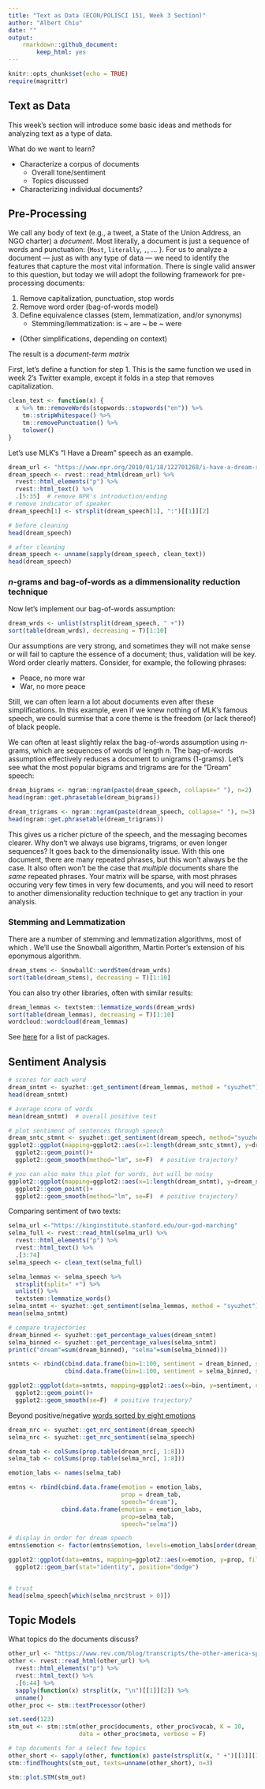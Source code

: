 ```yaml
---
title: "Text as Data (ECON/POLISCI 151, Week 3 Section)"
author: "Albert Chiu"
date: ""
output: 
    rmarkdown::github_document: 
        keep_html: yes
---
```


```r
knitr::opts_chunk$set(echo = TRUE)
require(magrittr)
```

## Text as Data
This week's section will introduce some basic ideas and methods for analyzing text as a type of data.

What do we want to learn?

- Characterize a corpus of documents
    - Overall tone/sentiment
    - Topics discussed
- Characterizing individual documents?


## Pre-Processing
We call any body of text (e.g., a tweet, a State of the Union Address, an NGO charter) a _document_. Most literally, a document is just a sequence of words and punctuation: {`Most`, `literally`, `,`, ... }. For us to analyze a document --- just as with any type of data --- we need to identify the features that capture the most vital information. There is single valid answer to this question, but today we will adopt the following framework for pre-processing documents: 

1. Remove capitalization, punctuation, stop words
2. Remove word order (bag-of-words model)
3. Define equivalence classes (stem, lemmatization, and/or synonyms)
    - Stemming/lemmatization: is ~ are ~ be ~ were

<!-- Synonym: angry ~ vexed ~ irate -->
- (Other simplifications, depending on context)

The result is a _document-term matrix_ <!--$M\in\mathbb{R}^{N\times J}$: each row is a document, each column is a term, and corresponding entry $M_{nj}$ is number of times term $j$ appears in document $n$.-->

First, let's define a function for step 1. This is the same function we used in week 2's Twitter example, except it folds in a step that removes capitalization.
```r
clean_text <- function(x) {
  x %>% tm::removeWords(stopwords::stopwords("en")) %>% 
    tm::stripWhitespace() %>%
    tm::removePunctuation() %>%
    tolower()
}
```

Let's use MLK's "I Have a Dream" speech as an example.
```r
dream_url <- "https://www.npr.org/2010/01/18/122701268/i-have-a-dream-speech-in-its-entirety"
dream_speech <- rvest::read_html(dream_url) %>% 
  rvest::html_elements("p") %>%
  rvest::html_text() %>% 
  .[5:35]  # remove NPR's introduction/ending
# remove indicator of speaker
dream_speech[1] <- strsplit(dream_speech[1], ":")[[1]][2]

# before cleaning
head(dream_speech)

# after cleaning
dream_speech <- unname(sapply(dream_speech, clean_text))
head(dream_speech)
```


### _n_-grams and bag-of-words as a dimmensionality reduction technique
Now let's implement our bag-of-words assumption:
```r
dream_wrds <- unlist(strsplit(dream_speech, " +"))
sort(table(dream_wrds), decreasing = T)[1:10]
```

Our assumptions are very strong, and sometimes they will not make sense or will fail to capture the essence of a document; thus, validation will be key. 
Word order clearly matters. Consider, for example, the following phrases:

- Peace, no more war
- War, no more peace

Still, we can often learn a lot about documents even after these simplifications. In this example, even if we knew nothing of MLK's famous speech, we could surmise that a core theme is the freedom (or lack thereof) of black people.


<!--We will also briefly discuss the shortcomings of these assumptions and relax the bag-of-words assumption in particular.-->

<!--But the dimension of our data would grow exponentially if we retain word order. In a document with $J$ words, all of them distinct, there are $J!$ ways to arrange them. If there are 100 words, that's about 9e157, which is over a trillion-trillion, ways to arrange them. We _must_ at least partially discard word order to get any traction. 
-->

We can often at least slightly relax the bag-of-words assumption using _n_-grams, which are sequences of words of length _n_. The bag-of-words assumption effectively reduces a document to unigrams (1-grams). Let's see what the most popular bigrams and trigrams are for the "Dream" speech:

```r
dream_bigrams <- ngram::ngram(paste(dream_speech, collapse=" "), n=2)
head(ngram::get.phrasetable(dream_bigrams))

dream_trigrams <- ngram::ngram(paste(dream_speech, collapse=" "), n=3)
head(ngram::get.phrasetable(dream_trigrams))
```

This gives us a richer picture of the speech, and the messaging becomes clearer. Why don't we always use bigrams, trigrams, or even longer sequences? It goes back to the dimensionality issue. With this one document, there are many repeated phrases, but this won't always be the case. It also often won't be the case that _multiple_ documents share the _same_ repeated phrases. Your matrix will be sparse, with most phrases occuring very few times in very few documents, and you will need to resort to another dimensionality reduction technique to get any traction in your analysis.

### Stemming and Lemmatization

There are a number of stemming and lemmatization algorithms, most of which . We'll use the Snowball algorithm, Martin Porter's extension of his eponymous algorithm.
```R
dream_stems <- SnowballC::wordStem(dream_wrds)
sort(table(dream_stems), decreasing = T)[1:10]
```

You can also try other libraries, often with similar results:
```r
dream_lemmas <- textstem::lemmatize_words(dream_wrds)
sort(table(dream_lemmas), decreasing = T)[1:10]
wordcloud::wordcloud(dream_lemmas)
```

See [here](https://cran.r-project.org/web/views/NaturalLanguageProcessing.html) for a list of packages.


## Sentiment Analysis


```r
# scores for each word
dream_sntmt <- syuzhet::get_sentiment(dream_lemmas, method = "syuzhet")
head(dream_sntmt)

# average score of words
mean(dream_sntmt)  # overall positive test

# plot sentiment of sentences through speech
dream_sntc_stmnt <- syuzhet::get_sentiment(dream_speech, method="syuzhet") 
ggplot2::ggplot(mapping=ggplot2::aes(x=1:length(dream_sntc_stmnt), y=dream_sntc_stmnt))+
  ggplot2::geom_point()+
  ggplot2::geom_smooth(method="lm", se=F)  # positive trajectory?

# you can also make this plot for words, but will be noisy
ggplot2::ggplot(mapping=ggplot2::aes(x=1:length(dream_sntmt), y=dream_sntmt))+
  ggplot2::geom_point()+
  ggplot2::geom_smooth(method="lm", se=F)  # positive trajectory?
```

Comparing sentiment of two texts:

```r
selma_url <-"https://kinginstitute.stanford.edu/our-god-marching"
selma_full <- rvest::read_html(selma_url) %>%
  rvest::html_elements("p") %>%
  rvest::html_text() %>% 
  .[3:74] 
selma_speech <- clean_text(selma_full)

selma_lemmas <- selma_speech %>% 
  strsplit(split=" +") %>% 
  unlist() %>% 
  textstem::lemmatize_words()
selma_sntmt <- syuzhet::get_sentiment(selma_lemmas, method = "syuzhet")
mean(selma_sntmt)

# compare trajectories
dream_binned <- syuzhet::get_percentage_values(dream_sntmt)
selma_binned <- syuzhet::get_percentage_values(selma_sntmt)
print(c("dream"=sum(dream_binned), "selma"=sum(selma_binned)))

sntmts <- rbind(cbind.data.frame(bin=1:100, sentiment = dream_binned, speech="dream"),
                cbind.data.frame(bin=1:100, sentiment = selma_binned, speech="selma"))

ggplot2::ggplot(data=sntmts, mapping=ggplot2::aes(x=bin, y=sentiment, color=speech))+
  ggplot2::geom_point()+
  ggplot2::geom_smooth(se=F)  # positive trajectory?
```

Beyond positive/negative
[words sorted by eight emotions](http://saifmohammad.com/WebPages/NRC-Emotion-Lexicon.htm)
```r
dream_nrc <- syuzhet::get_nrc_sentiment(dream_speech)
selma_nrc <- syuzhet::get_nrc_sentiment(selma_speech)

dream_tab <- colSums(prop.table(dream_nrc[, 1:8]))
selma_tab <- colSums(prop.table(selma_nrc[, 1:8]))

emotion_labs <- names(selma_tab)

emtns <- rbind(cbind.data.frame(emotion = emotion_labs,
                                prop = dream_tab,
                                speech="dream"),
               cbind.data.frame(emotion = emotion_labs,
                                prop=selma_tab,
                                speech="selma"))

# display in order for dream speech
emtns$emotion <- factor(emtns$emotion, levels=emotion_labs[order(dream_tab)])

ggplot2::ggplot(data=emtns, mapping=ggplot2::aes(x=emotion, y=prop, fill=speech))+
  ggplot2::geom_bar(stat="identity", position="dodge")


# trust
head(selma_speech[which(selma_nrc$trust > 0)])
```



## Topic Models
What topics do the documents discuss?

```r
other_url <- "https://www.rev.com/blog/transcripts/the-other-america-speech-transcript-martin-luther-king-jr"
other <- rvest::read_html(other_url) %>% 
  rvest::html_elements("p") %>% 
  rvest::html_text() %>% 
  .[6:44] %>% 
  sapply(function(x) strsplit(x, "\n")[[1]][2]) %>%
  unname() 
other_proc <- stm::textProcessor(other)

set.seed(123)
stm_out <- stm::stm(other_proc$documents, other_proc$vocab, K = 10, 
                    data = other_proc$meta, verbose = F)

# top documents for a select few topics
other_short <- sapply(other, function(x) paste(strsplit(x, " +")[[1]][1:10], collapse=" ") )
stm::findThoughts(stm_out, texts=unname(other_short), n=3)

stm::plot.STM(stm_out)
```





